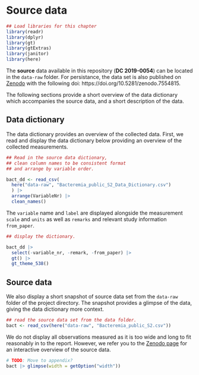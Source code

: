 # Source data {#sec-source-data}

```r
## Load libraries for this chapter
library(readr)
library(dplyr)
library(gt)
library(gtExtras)
library(janitor)
library(here)
```

The **source** data available in this repository (**DC 2019-0054**) can be located in the `data-raw` folder. For persistance, the data set is also published on [Zenodo](https://doi.org/10.5281/zenodo.7554815) with the following doi: https://doi.org/10.5281/zenodo.7554815. 

The following sections provide a short overview of the data dictionary which accompanies the source data, and a short description of the data. 


## Data dictionary {#sec-data_dict}

The data dictionary provides an overview of the collected data. First, we read and display the data dictionary below providing an overview of the collected measurements. 

```r

## Read in the source data dictionary, 
## clean column names to be consistent format 
## and arrange by variable order.  

bact_dd <- read_csv(
  here("data-raw", "Bacteremia_public_S2_Data_Dictionary.csv")
  ) |>
  arrange(VariableNr) |>
  clean_names()
```
The `variable` name and `label` are displayed alongside the measurement `scale` and `units` as well as `remarks` and relevant study information `from_paper`. 

```r

## display the dictionary. 

bact_dd |> 
  select(-variable_nr, -remark, -from_paper) |>
  gt() |>
  gt_theme_538()

```

## Source data

We also display a short snapshot of source data set from the `data-raw` folder of the project directory. The snapshot provides a glimpse of the data, giving the data dictionary more context.  

```r

## read the source data set from the data folder.
bact <- read_csv(here("data-raw", "Bacteremia_public_S2.csv"))

```

We do not display all observations measured as it is too wide and long to fit reasonably in to the report. However, we refer you to the [Zenodo page](https://doi.org/10.5281/zenodo.7554815) for an interactive overview of the source data. 

```r

# TODO: Move to appendix?
bact |> glimpse(width = getOption("width"))

```

